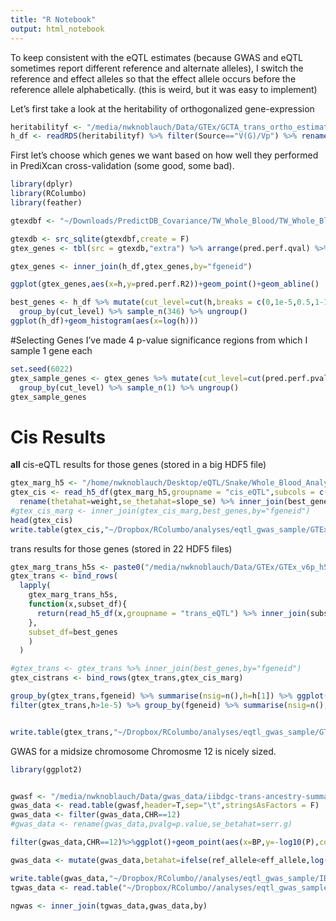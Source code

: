 ```yaml
---
title: "R Notebook"
output: html_notebook
---
```



To keep consistent with the eQTL estimates (because GWAS and eQTL sometimes report different reference and alternate alleles), I switch the reference and effect alleles so that the effect allele occurs before the reference allele alphabetically. (this is weird, but it was easy to implement)

Let's first take a look at the heritability of orthogonalized gene-expression
```r
heritabilityf <- "/media/nwknoblauch/Data/GTEx/GCTA_trans_ortho_estimates.RDS"
h_df <- readRDS(heritabilityf) %>% filter(Source=="V(G)/Vp") %>% rename(h=Variance) %>% select(-Source) %>% arrange(desc(h))

```

First let's choose which genes we want based on how well they performed in PrediXcan cross-validation (some good, some bad). 
```r
library(dplyr)
library(RColumbo)
library(feather)

gtexdbf <- "~/Downloads/PredictDB_Covariance/TW_Whole_Blood/TW_Whole_Blood_0.5.db"

gtexdb <- src_sqlite(gtexdbf,create = F)
gtex_genes <- tbl(src = gtexdb,"extra") %>% arrange(pred.perf.qval) %>% collect(n=Inf) %>% mutate(fgeneid=as.integer(gsub("ENSG([0-9]+).+","\\1",gene)))

gtex_genes <- inner_join(h_df,gtex_genes,by="fgeneid")

ggplot(gtex_genes,aes(x=h,y=pred.perf.R2))+geom_point()+geom_abline()

best_genes <- h_df %>% mutate(cut_level=cut(h,breaks = c(0,1e-5,0.5,1-1e-6))) %>% 
  group_by(cut_level) %>% sample_n(346) %>% ungroup()
ggplot(h_df)+geom_histogram(aes(x=log(h)))
```


#Selecting Genes
I've made 4 p-value significance regions from which I sample 1 gene each
```r
set.seed(6022)
gtex_sample_genes <- gtex_genes %>% mutate(cut_level=cut(pred.perf.pval,breaks = c(0,1e-5,0.05,0.1,1-1e-6))) %>% 
  group_by(cut_level) %>% sample_n(1) %>% ungroup()
gtex_sample_genes
```

# Cis Results

**all** cis-eQTL results for those genes (stored in a big HDF5 file)
```r
gtex_marg_h5 <- "/home/nwknoblauch/Desktop/eQTL/Snake/Whole_Blood_Analysis.v6p.all_snpgene_pairs.h5"
gtex_cis <- read_h5_df(gtex_marg_h5,groupname = "cis_eQTL",subcols = c("fgeneid","chrom","pos","weight","slope_se")) %>% 
  rename(thetahat=weight,se_thetahat=slope_se) %>% inner_join(best_genes,by="fgeneid") %>% mutate(isCis=T)
#gtex_cis_marg <- inner_join(gtex_cis_marg,best_genes,by="fgeneid") 
head(gtex_cis)
write.table(gtex_cis,"~/Dropbox/RColumbo/analyses/eqtl_gwas_sample/GTEx_WB_cis.tsv",col.names = T,row.names=F,sep="\t",quote=F)
```


trans results for those genes (stored in 22 HDF5 files)
```r
gtex_marg_trans_h5s <- paste0("/media/nwknoblauch/Data/GTEx/GTEx_v6p_h5files/ortho_flip/WB_Chr",1:22,"_v6p_ortho_flip.h5")
gtex_trans <- bind_rows(
  lapply(
    gtex_marg_trans_h5s,
    function(x,subset_df){
      return(read_h5_df(x,groupname = "trans_eQTL") %>% inner_join(subset_df,by="fgeneid")) %>% rename(thetahat=theta,se_thetahat=serr) %>% mutate(isCis=F)
    },
    subset_df=best_genes
    )
  )

#gtex_trans <- gtex_trans %>% inner_join(best_genes,by="fgeneid")
gtex_cistrans <- bind_rows(gtex_trans,gtex_cis_marg)

group_by(gtex_trans,fgeneid) %>% summarise(nsig=n(),h=h[1]) %>% ggplot(aes(x=log(h),y=log(nsig)))+geom_point()+geom_smooth()
filter(gtex_trans,h>1e-5) %>% group_by(fgeneid) %>% summarise(nsig=n(),h=h[1]) %>% ggplot(aes(x=log(h),y=log(nsig)))+geom_point()+geom_smooth()


write.table(gtex_trans,"~/Dropbox/RColumbo/analyses/eqtl_gwas_sample/GTEx_WB_trans_truncated.tsv",col.names=T,row.names=F,quote=F,sep="\t")
```


GWAS for a midsize chromosome
Chromosme 12 is nicely sized.


```r
library(ggplot2)


gwasf <- "/media/nwknoblauch/Data/gwas_data/iibdgc-trans-ancestry-summary-stats/EUR.IBD.gwas.assoc.gz"
gwas_data <- read.table(gwasf,header=T,sep="\t",stringsAsFactors = F)
gwas_data <- filter(gwas_data,CHR==12)
#gwas_data <- rename(gwas_data,pvalg=p.value,se_betahat=serr.g)

filter(gwas_data,CHR==12)%>%ggplot()+geom_point(aes(x=BP,y=-log10(P),col=log10(FRQ_A_12882)))

gwas_data <- mutate(gwas_data,betahat=ifelse(ref_allele<eff_allele,log(1/OR),log(OR))) %>% select(-eff_allele,-ref_allele)

write.table(gwas_data,"~/Dropbox/RColumbo//analyses/eqtl_gwas_sample/IBD_GWAS_Chr12.tsv",sep="\t",col.names=T,row.names=F,quote=F)
tgwas_data <- read.table("~/Dropbox/RColumbo//analyses/eqtl_gwas_sample/IBD_GWAS_Chr12.tsv",sep="\t",header=T,stringsAsFactors = F)

ngwas <- inner_join(tgwas_data,gwas_data,by)


```







